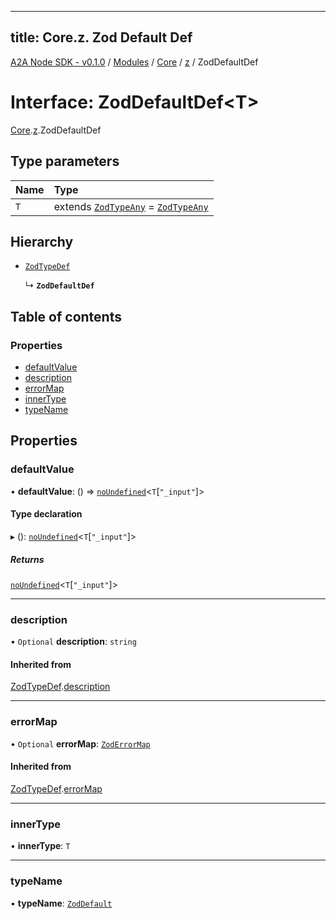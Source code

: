 
---
title: Core.z. Zod Default Def
---

[A2A Node SDK - v0.1.0](/api-reference/README) / [Modules](/api-reference/modules) / [Core](/api-reference/modules/Core) / [z](/api-reference/modules/Core.z) / ZodDefaultDef

# Interface: ZodDefaultDef\<T\>

[Core](/api-reference/modules/Core).[z](/api-reference/modules/Core.z).ZodDefaultDef

## Type parameters

| Name | Type |
| :------ | :------ |
| `T` | extends [`ZodTypeAny`](../modules/Core.z.md#zodtypeany) = [`ZodTypeAny`](../modules/Core.z.md#zodtypeany) |

## Hierarchy

- [`ZodTypeDef`](Core.z.ZodTypeDef)

  ↳ **`ZodDefaultDef`**

## Table of contents

### Properties

- [defaultValue](Core.z.ZodDefaultDef.md#defaultvalue)
- [description](Core.z.ZodDefaultDef.md#description)
- [errorMap](Core.z.ZodDefaultDef.md#errormap)
- [innerType](Core.z.ZodDefaultDef.md#innertype)
- [typeName](Core.z.ZodDefaultDef.md#typename)

## Properties

### defaultValue

• **defaultValue**: () => [`noUndefined`](../modules/Core.z.util.md#noundefined)\<`T`[``"_input"``]\>

#### Type declaration

▸ (): [`noUndefined`](../modules/Core.z.util.md#noundefined)\<`T`[``"_input"``]\>

##### Returns

[`noUndefined`](../modules/Core.z.util.md#noundefined)\<`T`[``"_input"``]\>

___

### description

• `Optional` **description**: `string`

#### Inherited from

[ZodTypeDef](Core.z.ZodTypeDef).[description](Core.z.ZodTypeDef.md#description)

___

### errorMap

• `Optional` **errorMap**: [`ZodErrorMap`](../modules/Core.z.md#zoderrormap)

#### Inherited from

[ZodTypeDef](Core.z.ZodTypeDef).[errorMap](Core.z.ZodTypeDef.md#errormap)

___

### innerType

• **innerType**: `T`

___

### typeName

• **typeName**: [`ZodDefault`](../enums/Core.z.ZodFirstPartyTypeKind.md#zoddefault)
